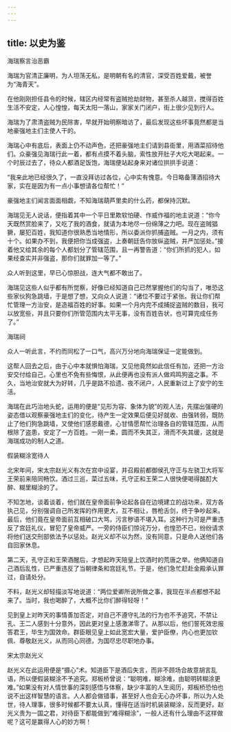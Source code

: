 ```yaml
---
---
---
```

title: 以史为鉴
---




海瑞察言治恶霸

海瑞为官清正廉明，为人坦荡无私，是明朝有名的清官，深受百姓爱戴，被誉为“海青天”。

在他刚刚担任县令的时候，辖区内经常有盗贼抢劫财物，甚至杀人越货，搅得百姓生活不安定，人心惶惶，每天太阳一落山，家家关门闭户，街上很少见到行人。

海瑞为了肃清盗贼为民除害，早就开始明察暗访了，最后发现这些坏事竟然都是当地豪强地主们主使人干的。

海瑞心中有底后，表面上仍不动声色，还把豪强地主们请到县衙里，用酒菜招待他们。众豪强见海瑞行此一着，都有点摸不着头脑，索性放开肚子大吃大喝起来。一个时辰过去了，待众人都酒足饭饱，海瑞便站起身来对诸位拱拱手说道：

“我来此地已经很久了，一直没拜访过各位，心中实有愧意。今日略备薄酒招待大家，实在是因为有一点小事想请各位帮忙！”

豪强地主们闻言面面相觑，不知海瑞葫芦里卖的什么药，都保持沉默。

海瑞见无人说话，便指着其中一个平日里欺软怕硬、作威作福的地主说道：“你今天既然赏脸来了，又吃了我的酒食，就请为本地尽一份绵薄之力吧。现在盗贼猖獗，屡犯百姓，我知道你很熟悉当地情形，所以委派你抓捕盗贼。一月之内，须有十个。如果办不到，我便把你当成强盗，上奏朝廷告你放纵盗贼，并严加惩处。”接着他又给其余的每个人都划分了管辖范围，且一再警告道：“你们所抓的犯人，如果经查实并非强盗，那你们就罪加一等了。”

众人听到这里，早已心惊胆战，连大气都不敢出了。

海瑞见这些人似乎都有所觉察，好像已经知道自己已然掌握他们的勾当了，唯恐这些家伙狗急跳墙，于是想了想，又向众人说道：“诸位不要过于紧张。我让你们帮忙管理一方治安，是造福百姓的好事。如果一个月内完不成捕捉盗贼的数目，我可以放宽些，并且只要你们所管范围内太平无事，没有百姓告状，也可算完成任务了。”



海瑞祠

众人一听此言，不约而同松了一口气，高兴万分地向海瑞保证一定能做到。

这帮人回去之后，由于心中本就惧怕海瑞，又见他竟然如此信任有加，还把一方治安交付给自己，心里也不免有些悔恨，从此便再也没有派人做鸡鸣狗盗之事。不久，当地治安就大为好转，几乎是路不拾遗、夜不闭户，人民重新过上了安宁的生活。

海瑞在此巧治地头蛇，运用的便是“见形为容、象体为貌”的观人法，先摆出强硬的姿态借以观察豪强地主们的变化，待产生一定效果后便见好就收、由强转弱，既防止了他们狗急跳墙，又使他们感恩戴德，心甘情愿帮忙治理各自的管辖范围，从而根除了盗患，安定了一方百姓。一刚一柔，圆而不失其正，滑而不失其缓，这就是海瑞成功的制人之道。


假装糊涂宽待人

北宋年间，宋太宗赵光义有次在宫中设宴，并召殿前都御侯孔守正与左骁卫大将军王荣前来陪同畅饮。酒过三巡，菜过五味，孔守正和王荣二人很快便喝得酩酊大醉、糊里糊涂的了。

不知怎地，谈着谈着，他们就在皇帝面前争论起各自在边境建立的战功来，双方各执己见，分别强调自己所发挥的作用更大，互不相让，唇枪舌剑，终于争吵起来。最后，他们竟在皇帝面前互相破口大骂，污言秽语不堪入耳。这种行为可是严重违反了宫廷礼仪，冒犯了皇帝威严。一旁的侍臣们惊诧万分，也惶恐不已，纷纷请求将他们送交刑部依法予以惩处。赵光义却不以为然，没有同意，只是命人送他们各自回家休息。

第二天，孔守正和王荣酒醒后，才想起昨天陪皇上饮酒时的荒唐之举。他俩知道自己酒后乱性，已严重违反了当朝律条和宫廷礼节。于是，他们急忙赶赴金殿承认罪过，自请处分。

不料，赵光义却轻描淡写地说道：“两位爱卿所说所做之事，我现在半点都想不起来了。当时，我也喝醉了，大概不比你们醉得轻呀！”

见到皇上对昨天的事情善加否定，对自己不遵守礼法的行为也不予追究，不禁让孔、王二人感到十分意外，因此更对皇上感激涕零了。从那以后，他们誓死效忠报答君王，毕生为国效命。群臣眼见皇上如此宽宏大量，爱护臣僚，内心也更加钦佩、尊敬赵光义，从而同心同德，为国尽忠尽职地办事。



宋太宗赵光义

赵光义在此运用便是“摄心”术。知道臣下是酒后失言，而非不顾场合故意胡言乱语，所以便假装糊涂不予追究。郑板桥曾说：“聪明难，糊涂难，由聪明转糊涂更难。”如果没有对人情世事的深刻感悟与体察，缺少丰富的人生阅历，郑板桥恐怕也说不出这样智慧的语言。人人都会做错事，甚至好人也会无心办坏事，所以为人处世，待人理事，很多时候都不要太认真，懂得在适当时机装装糊涂，反而更好。赵光义贵为一国之君，对待臣下都能做到“难得糊涂”，一般人还有什么理由不这样做呢？这可是赢得人心的妙方啊！